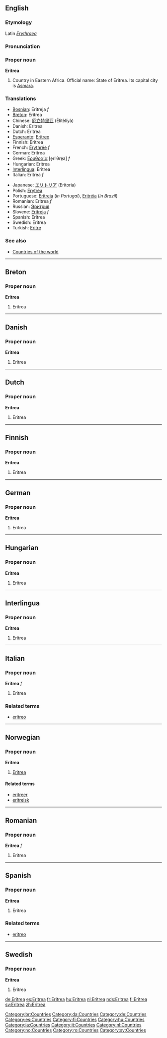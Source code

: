 :{{see|eritrea}}
{{wikipedia}}
==English==
===Etymology===
Latin ''[[Erythraea]]''
===Pronunciation===
{{IPAchar|/ˌerɪˈtreɪə/, /ˌerɪˈtriːə/}}
===Proper noun===
'''Eritrea'''

# Country in Eastern Africa. Official name: State of Eritrea. Its capital city is [[Asmara]].

===Translations===
{{top}}
*[[Bosnian]]: Eritreja ''f''
*[[Breton]]: Eritrea
*Chinese: [[厄立特里亚]] (Èlìtèlǐyà)
*Danish: Eritrea
*Dutch: Eritrea
*[[Esperanto]]: [[Eritreo]]
*Finnish: Eritrea
*French: [[Érythrée]] ''f''
*German: Eritrea
*Greek: [[Ερυθραία]] [e̞riˈθre̞a] ''f''
*Hungarian: Eritrea
*[[Interlingua]]: Eritrea
*Italian: Eritrea ''f''
{{mid}}
*Japanese: [[エリトリア]] (Eritoria)
*Polish: [[Erytrea]]
*Portuguese: [[Eritreia]] (''in Portugal''), [[Eritréia]] (''in Brazil'')
*Romanian: Eritrea ''f''
*Russian: [[Эритрия]]
*Slovene: [[Eritreja]] ''f''
*Spanish: Eritrea
*Swedish: Eritrea
*Turkish: [[Eritre]]
{{bottom}}

===See also===
*[[Countries of the world]]

----

==Breton==
===Proper noun===
'''Eritrea'''
#Eritrea

----

==Danish==
===Proper noun===
'''Eritrea'''
#Eritrea

----

==Dutch==
===Proper noun===
'''Eritrea'''
#Eritrea

----

==Finnish==
===Proper noun===
'''Eritrea'''
#Eritrea

----

==German==
===Proper noun===
'''Eritrea'''
#Eritrea

-----

==Hungarian==
===Proper noun===
'''Eritrea'''
#Eritrea

----

==Interlingua==
===Proper noun===
'''Eritrea'''
#Eritrea

----

==Italian==
===Proper noun===
'''Eritrea''' ''f''
#Eritrea

===Related terms===
*[[eritreo]]

----

==Norwegian==
===Proper noun===
'''Eritrea'''
#[[#English|Eritrea]]
====Related terms====
*[[eritreer]]
*[[eritreisk]]

----

==Romanian==
===Proper noun===
'''Eritrea''' ''f''
#Eritrea

----

==Spanish==
===Proper noun===
'''Eritrea'''
#Eritrea

===Related terms===
*[[eritreo]]

----

==Swedish==
===Proper noun===
'''Eritrea'''
#Eritrea

[[Category:br:Countries]]
[[Category:da:Countries]]
[[Category:de:Countries]]
[[Category:es:Countries]]
[[Category:fi:Countries]]
[[Category:hu:Countries]]
[[Category:ia:Countries]]
[[Category:it:Countries]]
[[Category:nl:Countries]]
[[Category:no:Countries]]
[[Category:ro:Countries]]
[[Category:sv:Countries]]

[[de:Eritrea]]
[[es:Eritrea]]
[[fr:Eritrea]]
[[hu:Eritrea]]
[[nl:Eritrea]]
[[nds:Eritrea]]
[[fi:Eritrea]]
[[sv:Eritrea]]
[[zh:Eritrea]]